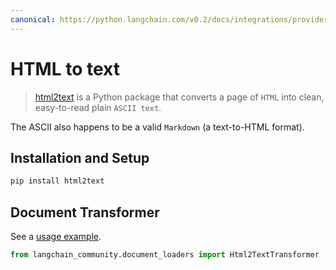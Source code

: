 ```yaml
---
canonical: https://python.langchain.com/v0.2/docs/integrations/providers/html2text/
---
```


# HTML to text

>[html2text](https://github.com/Alir3z4/html2text/) is a Python package that converts a page of `HTML` into clean, easy-to-read plain `ASCII text`. 

The ASCII also happens to be a valid `Markdown` (a text-to-HTML format).

## Installation and Setup

```bash
pip install html2text
```

## Document Transformer

See a [usage example](/docs/integrations/document_transformers/html2text).

```python
from langchain_community.document_loaders import Html2TextTransformer
```